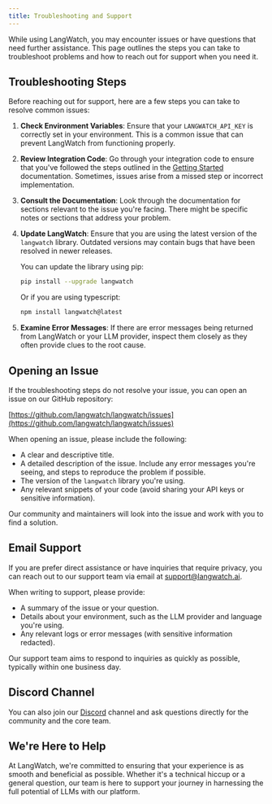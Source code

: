 ```yaml
---
title: Troubleshooting and Support
---
```


While using LangWatch, you may encounter issues or have questions that need further assistance. This page outlines the steps you can take to troubleshoot problems and how to reach out for support when you need it.

## Troubleshooting Steps

Before reaching out for support, here are a few steps you can take to resolve common issues:

1. **Check Environment Variables**: Ensure that your `LANGWATCH_API_KEY` is correctly set in your environment. This is a common issue that can prevent LangWatch from functioning properly.

2. **Review Integration Code**: Go through your integration code to ensure that you've followed the steps outlined in the [Getting Started](#) documentation. Sometimes, issues arise from a missed step or incorrect implementation.

3. **Consult the Documentation**: Look through the documentation for sections relevant to the issue you're facing. There might be specific notes or sections that address your problem.

4. **Update LangWatch**: Ensure that you are using the latest version of the `langwatch` library. Outdated versions may contain bugs that have been resolved in newer releases.

   You can update the library using pip:

   ```sh
   pip install --upgrade langwatch
   ```

   Or if you are using typescript:

   ```sh
   npm install langwatch@latest
   ```

5. **Examine Error Messages**: If there are error messages being returned from LangWatch or your LLM provider, inspect them closely as they often provide clues to the root cause.

## Opening an Issue

If the troubleshooting steps do not resolve your issue, you can open an issue on our GitHub repository:

[https://github.com/langwatch/langwatch/issues](https://github.com/langwatch/langwatch/issues)

When opening an issue, please include the following:

- A clear and descriptive title.
- A detailed description of the issue. Include any error messages you're seeing, and steps to reproduce the problem if possible.
- The version of the `langwatch` library you're using.
- Any relevant snippets of your code (avoid sharing your API keys or sensitive information).

Our community and maintainers will look into the issue and work with you to find a solution.

## Email Support

If you are prefer direct assistance or have inquiries that require privacy, you can reach out to our support team via email at support@langwatch.ai.

When writing to support, please provide:

- A summary of the issue or your question.
- Details about your environment, such as the LLM provider and language you're using.
- Any relevant logs or error messages (with sensitive information redacted).

Our support team aims to respond to inquiries as quickly as possible, typically within one business day.

## Discord Channel

You can also join our [Discord](https://discord.gg/kT4PhDS2gH) channel and ask questions directly for the community and the core team.

## We're Here to Help

At LangWatch, we're committed to ensuring that your experience is as smooth and beneficial as possible. Whether it's a technical hiccup or a general question, our team is here to support your journey in harnessing the full potential of LLMs with our platform.

